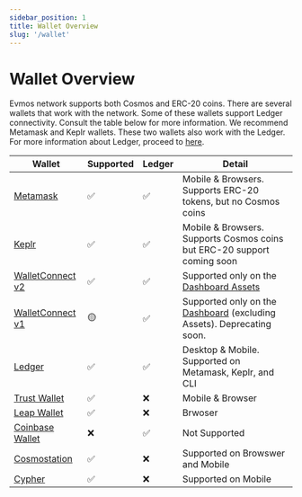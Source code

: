 ```yaml
---
sidebar_position: 1
title: Wallet Overview
slug: '/wallet'
---
```


# Wallet Overview

Evmos network supports both Cosmos and ERC-20 coins. There are several wallets that work with the network. Some of these wallets support Ledger connectivity. Consult the table below for more information. We recommend Metamask and Keplr wallets. These two wallets also work with the Ledger. For more information about Ledger, proceed to [here](./connect-your-wallet/ledger).

| Wallet                 | Supported  | Ledger | Detail                                  |
| ---------------------- | ---------- |---------|-------------------------------------------
| [Metamask](https://metamask.io/)               | ✅   | ✅    | Mobile & Browsers. Supports ERC-20 tokens, but no Cosmos coins|
| [Keplr](https://www.keplr.app/)                  | ✅ | ✅        | Mobile & Browsers. Supports Cosmos coins but ERC-20 support coming soon |
| [WalletConnect v2](https://docs.walletconnect.com/2.0)       | ✅   | ✅      | Supported only on the [Dashboard Assets](https://app.evmos.org/assets)
| [WalletConnect v1](https://docs.walletconnect.com/1.0/)       | 🟡   | ✅      | Supported only on the [Dashboard](https://app.evmos.org/) (excluding Assets). Deprecating soon. |
| [Ledger](https://www.ledger.com/)                 | ✅   | ✅      | Desktop & Mobile. Supported on Metamask, Keplr, and CLI |
| [Trust Wallet](https://trustwallet.com/)           | ✅   | ❌      | Mobile & Browser |
| [Leap Wallet](https://www.leapwallet.io/)           | ✅   | ❌      | Brwoser |
| [Coinbase Wallet](https://www.coinbase.com/wallet)           | ❌   | ✅      | Not Supported |
| [Cosmostation](https://wallet.cosmostation.io/cosmos)           | ✅   | ❌      | Supported on Browswer and Mobile |
| [Cypher](https://www.cypherwallet.io/)           | ✅   | ❌      | Supported on Mobile |